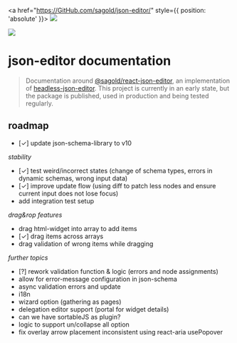 
<Meta title="Introduction" />

<a href="https://GitHub.com/sagold/json-editor/" style={{ position: 'absolute' }}>
  <img src="https://badgen.net/badge/icon/github?icon=github&label" />
</a>

<div
  style={{
    margin: 0,
    display: 'flex',
    justifyContent: 'center',
    borderBottom: '1px solid #333',
    overflow: 'hidden',
    padding: '0 4em'
  }}
>
  <img src={logo} style={{ marginBottom: -1, width: '100%', maxWidth: 400 }} />
</div>

<h1 style={{ textAlign: 'center' }}>json-editor documentation</h1>

> Documentation around [@sagold/react-json-editor](https://github.com/sagold/json-editor/tree/main/packages/react-json-editor), an implementation of [headless-json-editor](https://github.com/sagold/json-editor/tree/main/packages/headless-json-editor). This project is currently in an early state, but the package is published, used in production and being tested regularly.

<NpmPackageName name="@sagold/react-json-editor" />

## roadmap

- [✓] update json-schema-library to v10

_stability_

- [✓] test weird/incorrect states (change of schema types, errors in dynamic schemas, wrong input data)
- [✓] improve update flow (using diff to patch less nodes and ensure current input does not lose focus)
- add integration test setup

_drag&rop features_

- drag html-widget into array to add items
- [✓] drag items across arrays
- drag validation of wrong items while dragging

_further topics_

- [?] rework validation function & logic (errors and node assignments)
- allow for error-message configuration in json-schema
- async validation errors and update
- i18n
- wizard option (gathering as pages)
- delegation editor support (portal for widget details)
- can we have sortableJS as plugin?
- logic to support un/collapse all option
- fix overlay arrow placement inconsistent using react-aria usePopover
